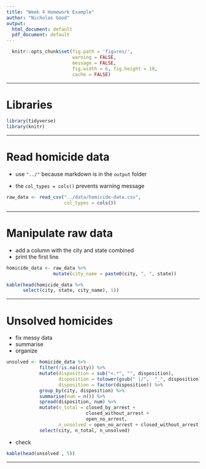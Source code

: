 ```yaml
---
title: "Week 4 Homework Example"
author: "Nicholas Good"
output:
  html_document: default
  pdf_document: default
---
```


```r
  knitr::opts_chunk$set(fig.path = 'figures/',
                        warning = FALSE,
                        message = FALSE,
                        fig.width = 6, fig.height = 10,
                        cache = FALSE)
```

---

# Libraries

```r
library(tidyverse)
library(knitr)
```

---

# Read homicide data

* use `"../"` because markdown is in the `output` folder

* the `col_types = cols()` prevents warning message

```r
raw_data <- read_csv("../data/homicide-data.csv",
                     col_types = cols())
```

---

# Manipulate raw data

* add a column with the city and state combined
* print the first line

```r
homicide_data <- raw_data %>%
                 mutate(city_name = paste0(city, ", ", state))
```

```r
kable(head(homicide_data %>%
      select(city, state, city_name), 1))
```

---

# Unsolved homicides

* fix messy data
* summarise
* organize

```r
unsolved <- homicide_data %>%
            filter(!is.na(city)) %>%
            mutate(disposition = sub("<.*", "", disposition),
                   disposition = tolower(gsub(" |/",  "_", disposition)),
                   disposition = factor(disposition)) %>%
            group_by(city, disposition) %>%
            summarise(num = n()) %>%
            spread(disposition, num) %>%
            mutate(n_total = closed_by_arrest +
                             closed_without_arrest +
                             open_no_arrest,
                   n_unsolved = open_no_arrest + closed_without_arrest) %>%
            select(city, n_total, n_unsolved)
```

* check

```r
kable(head(unsolved , 5))
```

---





